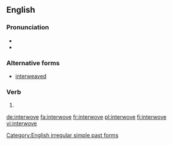 ==English==

===Pronunciation===
* {{IPA|/ˈɪntərwoːv/|lang=en}}
* {{audio|en-us-interwove.ogg|Audio (US)|lang=en}}

===Alternative forms===
* [[interweaved]]

===Verb===
{{head|en|verb form}}

# {{en-simple past of|interweave}}

[[Category:English irregular simple past forms]]

[[de:interwove]]
[[fa:interwove]]
[[fr:interwove]]
[[pl:interwove]]
[[fi:interwove]]
[[vi:interwove]]